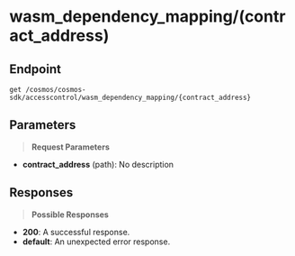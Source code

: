 # wasm_dependency_mapping/(contract_address)

## Endpoint
```http
get /cosmos/cosmos-sdk/accesscontrol/wasm_dependency_mapping/{contract_address}
```

## Parameters
> **Request Parameters**

- **contract_address** (path): No description

## Responses
> **Possible Responses**

- **200**: A successful response.
- **default**: An unexpected error response.

